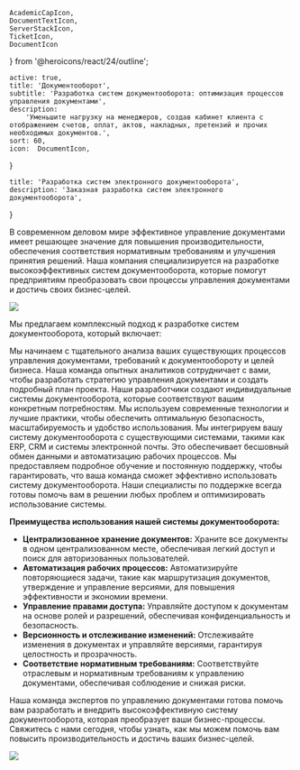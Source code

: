     AcademicCapIcon,
    DocumentTextIcon,
    ServerStackIcon,
    TicketIcon,
    DocumentIcon
} from '@heroicons/react/24/outline';

    active: true,
    title: 'Документооборот',
    subtitle: 'Разработка систем документооборота: оптимизация процессов управления документами',
    description:
        'Уменьшите нагрузку на менеджеров, создав кабинет клиента с отображением счетов, оплат, актов, накладных, претензий и прочих необходимых документов.',
    sort: 60,
    icon:  DocumentIcon,
}

    title: 'Разработка систем электронного документооборота',
    description: 'Заказная разработка систем электронного документооборота',
}

В современном деловом мире эффективное управление документами имеет решающее значение для повышения производительности, обеспечения соответствия нормативным требованиям и улучшения принятия решений. Наша компания специализируется на разработке высокоэффективных систем документооборота, которые помогут предприятиям преобразовать свои процессы управления документами и достичь своих бизнес-целей.

![](./doc-flow.jpg)

Мы предлагаем комплексный подход к разработке систем документооборота, который включает:

<FeaturesList title="" className="lg:grid-cols-2">
    <FeatureListItem title="Анализ и планирование" icon={DocumentTextIcon}>
        Мы начинаем с тщательного анализа ваших существующих процессов управления документами, требований к документообороту и целей бизнеса. Наша команда опытных аналитиков сотрудничает с вами, чтобы разработать стратегию управления документами и создать подробный план проекта.
    </FeatureListItem>
    <FeatureListItem title="Проектирование и разработка" icon={TicketIcon}>
        Наши разработчики создают индивидуальные системы документооборота, которые соответствуют вашим конкретным потребностям. Мы используем современные технологии и лучшие практики, чтобы обеспечить оптимальную безопасность, масштабируемость и удобство использования.
    </FeatureListItem>
    <FeatureListItem title="Интеграция" icon={ServerStackIcon}>
        Мы интегрируем вашу систему документооборота с существующими системами, такими как ERP, CRM и системы электронной почты. Это обеспечивает бесшовный обмен данными и автоматизацию рабочих процессов.
    </FeatureListItem>
    <FeatureListItem title="Обучение и поддержка" icon={AcademicCapIcon}>
        Мы предоставляем подробное обучение и постоянную поддержку, чтобы гарантировать, что ваша команда сможет эффективно использовать систему документооборота. Наши специалисты по поддержке всегда готовы помочь вам в решении любых проблем и оптимизировать использование системы.
    </FeatureListItem>
</FeaturesList>

**Преимущества использования нашей системы документооборота:**

* **Централизованное хранение документов:** Храните все документы в одном централизованном месте, обеспечивая легкий доступ и поиск для авторизованных пользователей.
* **Автоматизация рабочих процессов:** Автоматизируйте повторяющиеся задачи, такие как маршрутизация документов, утверждение и управление версиями, для повышения эффективности и экономии времени.
* **Управление правами доступа:** Управляйте доступом к документам на основе ролей и разрешений, обеспечивая конфиденциальность и безопасность.
* **Версионность и отслеживание изменений:** Отслеживайте изменения в документах и управляйте версиями, гарантируя целостность и прозрачность.
* **Соответствие нормативным требованиям:** Соответствуйте отраслевым и нормативным требованиям к управлению документами, обеспечивая соблюдение и снижая риски.

Наша команда экспертов по управлению документами готова помочь вам разработать и внедрить высокоэффективную систему документооборота, которая преобразует ваши бизнес-процессы. Свяжитесь с нами сегодня, чтобы узнать, как мы можем помочь вам повысить производительность и достичь ваших бизнес-целей.

<Principles/>

![](./pilot.jpg)



